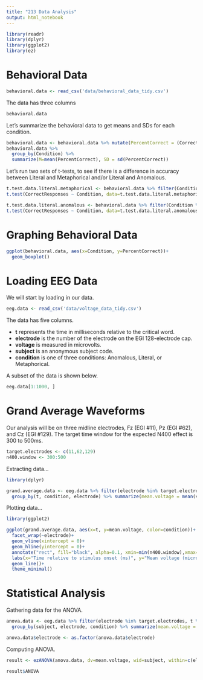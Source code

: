 ```yaml
---
title: "213 Data Analysis"
output: html_notebook
---
```


```r
library(readr)
library(dplyr)
library(ggplot2)
library(ez)
```

# Behavioral Data

```r
behavioral.data <- read_csv('data/behavioral_data_tidy.csv')
```

The data has three columns

```r
behavioral.data
```

Let's summarize the behavioral data to get means and SDs for each condition.

```r
behavioral.data <- behavioral.data %>% mutate(PercentCorrect = (CorrectResponses / 29)*100)
behavioral.data %>% 
  group_by(Condition) %>% 
  summarize(M=mean(PercentCorrect), SD = sd(PercentCorrect))
```

Let's run two sets of t-tests, to see if there is a difference in accuracy between Literal and Metaphorical and/or Literal and Anomalous.

```r
t.test.data.literal.metaphorical <- behavioral.data %>% filter(Condition %in% c('Literal', 'Metaphorical'))
t.test(CorrectResponses ~ Condition, data=t.test.data.literal.metaphorical, paired=T)
```

```r
t.test.data.literal.anomalous <- behavioral.data %>% filter(Condition %in% c('Literal', 'Anomalous'))
t.test(CorrectResponses ~ Condition, data=t.test.data.literal.anomalous, paired=T)
```

# Graphing Behavioral Data

```r
ggplot(behavioral.data, aes(x=Condition, y=PercentCorrect))+
  geom_boxplot()
```

# Loading EEG Data

We will start by loading in our data.

```r
eeg.data <- read_csv('data/voltage_data_tidy.csv')
```

The data has five columns. 

* **t** represents the time in milliseconds relative to the critical word.
* **electrode** is the number of the electrode on the EGI 128-electrode cap.
* **voltage** is measured in microvolts.
* **subject** is an anonymous subject code.
* **condition** is one of three conditions: Anomalous, Literal, or Metaphorical.

A subset of the data is shown below.

```r
eeg.data[1:1000, ]
```

# Grand Average Waveforms

Our analysis will be on three midline electrodes, Fz (EGI #11), Pz (EGI #62), and Cz (EGI #129). The target time window for the expected N400 effect is 300 to 500ms.

```r
target.electrodes <- c(11,62,129)
n400.window <- 300:500
```

Extracting data...

```r
library(dplyr)

grand.average.data <- eeg.data %>% filter(electrode %in% target.electrodes) %>% 
  group_by(t, condition, electrode) %>% summarize(mean.voltage = mean(voltage))
```

Plotting data...

```r
library(ggplot2)

ggplot(grand.average.data, aes(x=t, y=mean.voltage, color=condition))+
  facet_wrap(~electrode)+
  geom_vline(xintercept = 0)+
  geom_hline(yintercept = 0)+
  annotate("rect", fill="black", alpha=0.1, xmin=min(n400.window),xmax=max(n400.window), ymin=-5, ymax=5)+
  labs(x="Time relative to stimulus onset (ms)", y="Mean voltage (microvolts)")+
  geom_line()+
  theme_minimal()
```


# Statistical Analysis

Gathering data for the ANOVA.

```r
anova.data <- eeg.data %>% filter(electrode %in% target.electrodes, t %in% n400.window) %>%
  group_by(subject, electrode, condition) %>% summarize(mean.voltage = mean(voltage))

anova.data$electrode <- as.factor(anova.data$electrode)
```

Computing ANOVA.

```r
result <- ezANOVA(anova.data, dv=mean.voltage, wid=subject, within=c(electrode, condition))

result$ANOVA
```